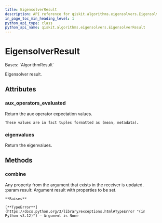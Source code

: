```yaml
---
title: EigensolverResult
description: API reference for qiskit.algorithms.eigensolvers.EigensolverResult
in_page_toc_min_heading_level: 1
python_api_type: class
python_api_name: qiskit.algorithms.eigensolvers.EigensolverResult
---
```


# EigensolverResult

<Class id="qiskit.algorithms.eigensolvers.EigensolverResult" isDedicatedPage={true} github="https://github.com/qiskit/qiskit/tree/stable/0.25/qiskit/algorithms/eigensolvers/eigensolver.py" signature="qiskit.algorithms.eigensolvers.EigensolverResult">
  Bases: `AlgorithmResult`

  Eigensolver result.

  ## Attributes

  ### aux\_operators\_evaluated

  <Attribute id="qiskit.algorithms.eigensolvers.EigensolverResult.aux_operators_evaluated">
    Return the aux operator expectation values.

    These values are in fact tuples formatted as (mean, metadata).
  </Attribute>

  ### eigenvalues

  <Attribute id="qiskit.algorithms.eigensolvers.EigensolverResult.eigenvalues">
    Return the eigenvalues.
  </Attribute>

  ## Methods

  ### combine

  <Function id="qiskit.algorithms.eigensolvers.EigensolverResult.combine" signature="combine(result)">
    Any property from the argument that exists in the receiver is updated. :param result: Argument result with properties to be set.

    **Raises**

    [**TypeError**](https://docs.python.org/3/library/exceptions.html#TypeError "(in Python v3.12)") – Argument is None
  </Function>
</Class>

